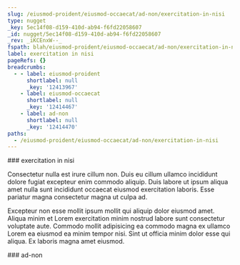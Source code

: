 ```yaml
---
slug: /eiusmod-proident/eiusmod-occaecat/ad-non/exercitation-in-nisi
type: nugget
_key: 5ec14f08-d159-410d-ab94-f6fd22058607
_id: nugget/5ec14f08-d159-410d-ab94-f6fd22058607
_rev: _iKCEnxW--_
fspath: blah/eiusmod-proident/eiusmod-occaecat/ad-non/exercitation-in-nisi.md
label: exercitation in nisi
pageRefs: {}
breadcrumbs:
  - - label: eiusmod-proident
      shortlabel: null
      _key: '12413967'
    - label: eiusmod-occaecat
      shortlabel: null
      _key: '12414467'
    - label: ad-non
      shortlabel: null
      _key: '12414470'
paths:
  - /eiusmod-proident/eiusmod-occaecat/ad-non/exercitation-in-nisi
---
```


<NuggetArea>
<Nugget slug="/eiusmod-proident/eiusmod-occaecat/ad-non/exercitation-in-nisi" type="nugget" _key="5ec14f08-d159-410d-ab94-f6fd22058607" _id="nugget/5ec14f08-d159-410d-ab94-f6fd22058607" _rev="_iKCEnxW--_" fspath="blah/eiusmod-proident/eiusmod-occaecat/ad-non/exercitation-in-nisi.md" label="exercitation in nisi" paths="/eiusmod-proident/eiusmod-occaecat/ad-non/exercitation-in-nisi">
<NuggetBody>
### exercitation in nisi

Consectetur nulla est irure cillum non. Duis eu cillum ullamco incididunt dolore fugiat excepteur enim commodo aliquip. Duis labore ut ipsum aliqua amet nulla sunt incididunt occaecat eiusmod exercitation laboris. Esse pariatur magna consectetur magna ut culpa ad.

Excepteur non esse mollit ipsum mollit qui aliquip dolor eiusmod amet. Aliqua minim et Lorem exercitation minim nostrud labore sunt consectetur voluptate aute. Commodo mollit adipisicing ea commodo magna ex ullamco Lorem ea eiusmod ea minim tempor nisi. Sint ut officia minim dolor esse qui aliqua. Ex laboris magna amet eiusmod.

</NuggetBody>
<Breadcrumbs>
<Crumbs>
<Crumb _key="12413967" label="eiusmod-proident" /><Crumb _key="12414467" label="eiusmod-occaecat" /><Crumb _key="12414470" label="ad-non" />
</Crumbs>
</Breadcrumbs>
</Nugget>

<NuggetsInbound>
</NuggetsInbound>
<NuggetsOutbound>
</NuggetsOutbound>
</NuggetArea>
<PassagesInbound>
<Passage direction="inbound" type="passage" _key="12414470" _id="passage/12414470" _rev="_iKCEnxS--A" label="ad-non" passage="ad-non" fspath="blah/eiusmod-proident/eiusmod-occaecat/ad-non" paths="/eiusmod-proident/eiusmod-occaecat/ad-non" slug="/eiusmod-proident/eiusmod-occaecat/ad-non">
<NuggetBody>
### ad-non

</NuggetBody>
<Breadcrumbs>
<Crumbs>
<Crumb _key="12413967" label="eiusmod-proident" /><Crumb _key="12414467" label="eiusmod-occaecat" />
</Crumbs>
</Breadcrumbs>
</Passage>

</PassagesInbound>
<PassagesOutbound>
</PassagesOutbound>